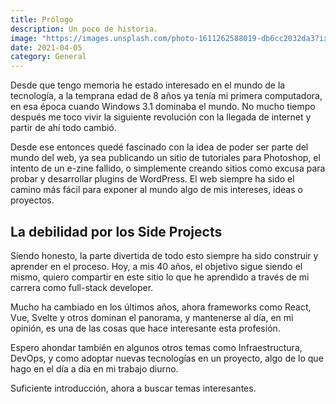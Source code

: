 ```yaml
---
title: Prólogo
description: Un poco de historia.
image: "https://images.unsplash.com/photo-1611262588019-db6cc2032da3?ixlib=rb-4.0.3&ixid=MnwxMjA3fDB8MHxwaG90by1wYWdlfHx8fGVufDB8fHx8&auto=format&fit=crop&w=768&q=80"
date: 2021-04-05
category: General
---
```


Desde que tengo memoria he estado interesado en el mundo de la tecnología, a la temprana edad de 8 años ya tenía mi primera computadora, en esa época cuando Windows 3.1 dominaba el mundo. No mucho tiempo después me toco vivir la siguiente revolución con la llegada de internet y partir de ahí todo cambió.

Desde ese entonces quedé fascinado con la idea de poder ser parte del mundo del web, ya sea publicando un sitio de tutoriales para Photoshop, el intento de un e-zine fallido, o simplemente creando sitios como excusa para probar y desarrollar plugins de WordPress. El web siempre ha sido el camino más fácil para exponer al mundo algo de mis intereses, ideas o proyectos.

## La debilidad por los Side Projects

Siendo honesto, la parte divertida de todo esto siempre ha sido construir y aprender en el proceso. Hoy, a mis 40 años, el objetivo sigue siendo el mismo, quiero compartir en este sitio lo que he aprendido a través de mi carrera como full-stack developer.

Mucho ha cambiado en los últimos años, ahora frameworks como React, Vue, Svelte y otros dominan el panorama, y mantenerse al día, en mi opinión, es una de las cosas que hace interesante esta profesión.

Espero ahondar también en algunos otros temas como Infraestructura, DevOps, y como adoptar nuevas tecnologías en un proyecto, algo de lo que hago en el día a día en mi trabajo diurno.

Suficiente introducción, ahora a buscar temas interesantes.
